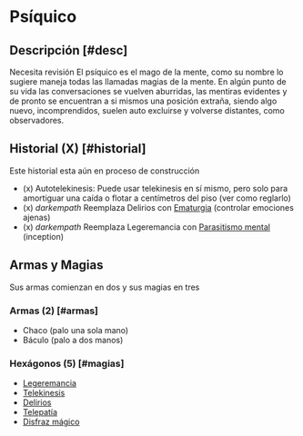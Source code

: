 
# Psíquico

<Bleed>
  <Screenshot src={psyImage} alt="placeholder" full />
</Bleed>

## Descripción [#desc]

<Callout type="warning" emoji="🔎">
  Necesita revisión
</Callout>
El psíquico es el mago de la mente, como su nombre
lo sugiere maneja todas las llamadas magias de la mente. En algún punto de su vida
las conversaciones se vuelven aburridas, las mentiras evidentes y de pronto se encuentran
a si mismos una posición extraña, siendo algo nuevo, incomprendidos, suelen auto
excluirse y volverse distantes, como observadores.

## Historial (X) [#historial]

<Callout type="error" emoji="⛔">
  Este historial esta aún en proceso de construcción
</Callout>

- (x) Autotelekinesis: Puede usar telekinesis en sí mismo, pero solo para amortiguar una caída o flotar a centímetros del piso (ver como reglarlo)
- (x) _darkempath_ Reemplaza Delirios con [Ematurgia](/docs/list-hexagons/e17) (controlar emociones ajenas)
- (x) _darkempath_ Reemplaza Legeremancia con [Parasitismo mental](/docs/list-hexagons/e29) (inception)

## Armas y Magias
Sus armas comienzan en dos y sus magias en tres

### Armas (2) [#armas]

- Chaco (palo una sola mano)
- Báculo (palo a dos manos)

### Hexágonos (5) [#magias]

- [Legeremancia](/docs/list-hexagons/e09)
- [Telekinesis](/docs/list-hexagons/e08)
- [Delirios](/docs/list-hexagons/e06)
- [Telepatía](/docs/list-hexagons/e10)
- [Disfraz mágico](/docs/list-hexagons/e16)

